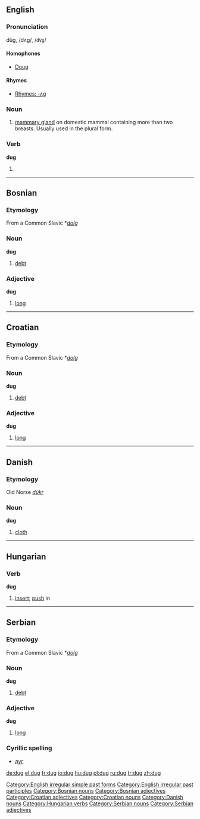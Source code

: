 ==English==

===Pronunciation===
dŭg, /dʌɡ/, /<tt>dVg</tt>/

====Homophones====
*[[Doug]]

====Rhymes====
*[[Rhymes:English:-ʌɡ|Rhymes: -ʌɡ]]

===Noun===
{{en-noun}}
# [[mammary gland]] on domestic mammal containing more than two breasts. Usually used in the plural form.

===Verb===
'''dug'''
# {{past of|[[dig]]}}

[[Category:English irregular simple past forms]]
[[Category:English irregular past participles]]

----

==Bosnian==
===Etymology===
From a Common Slavic *''[[dolg]]''
===Noun===
'''dug''' {{m}}

#[[debt]]

[[Category:Bosnian nouns]]

===Adjective===
'''dug''' {{m}}

#[[long]]

[[Category:Bosnian adjectives]]

----

==Croatian==
===Etymology===
From a Common Slavic *''[[dolg]]''
===Noun===
'''dug''' {{m}}

#[[debt]]

===Adjective===
'''dug''' {{m}}

#[[long]]

[[Category:Croatian adjectives]]
[[Category:Croatian nouns]]

----

==Danish==
===Etymology===
Old Norse ''[[dúkr]]''
===Noun===
'''dug'''

# [[cloth]]

[[Category:Danish nouns]]

----

==Hungarian==
===Verb===
'''dug'''

# [[insert]]; [[push]] in

[[Category:Hungarian verbs]]

----

==Serbian==
===Etymology===
From a Common Slavic *''[[dolg]]''
===Noun===
'''dug''' {{m}}

#[[debt]]

[[Category:Serbian nouns]]

===Adjective===
'''dug''' {{m}}

#[[long]]

===Cyrillic spelling===
*[[дуг#Serbian|дуг]]

[[Category:Serbian adjectives]]

[[de:dug]]
[[el:dug]]
[[fr:dug]]
[[io:dug]]
[[hu:dug]]
[[pl:dug]]
[[ru:dug]]
[[tr:dug]]
[[zh:dug]]